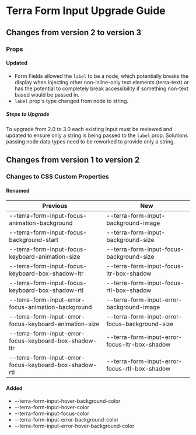 
<Badge />

# Terra Form Input Upgrade Guide

## Changes from version 2 to version 3

### Props

#### Updated
* Form Fields allowed the `label` to be a node, which potentially breaks the display when injecting other non-inline-only text elements (terra-text) or has the potential to completely break accessibility if something non-text based would be passed in.
* `label` prop's type changed from node to string.

##### Steps to Upgrade
To upgrade from 2.0 to 3.0 each existing Input must be reviewed and updated to ensure only a string is being passed to the `label` prop. Solutions passing node data types need to be reworked to provide only a string.

## Changes from version 1 to version 2

### Changes to CSS Custom Properties

#### Renamed
| Previous | New |
|-|-|
| --terra-form-input-focus-animation-background | --terra-form-input-background-image |
| --terra-form-input-focus-background-start | --terra-form-input-background-size |
| --terra-form-input-focus-keyboard-animation-size | --terra-form-input-focus-background-size |
| --terra-form-input-focus-keyboard-box-shadow-ltr | --terra-form-input-focus-ltr-box-shadow |
| --terra-form-input-focus-keyboard-box-shadow-rtl | --terra-form-input-focus-rtl-box-shadow |
| --terra-form-input-error-focus-animation-background | --terra-form-input-error-background-image |
| --terra-form-input-error-focus-keyboard-animation-size | --terra-form-input-error-focus-background-size |
| --terra-form-input-error-focus-keyboard-box-shadow-ltr | --terra-form-input-error-focus-ltr-box-shadow |
| --terra-form-input-error-focus-keyboard-box-shadow-rtl | --terra-form-input-error-focus-rtl-box-shadow |

#### Added
* --terra-form-input-hover-background-color
* --terra-form-input-hover-color
* --terra-form-input-focus-color
* --terra-form-input-error-background-color
* --terra-form-input-error-hover-background-color
